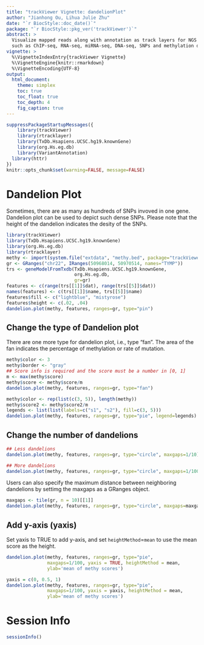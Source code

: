 ```yaml
---
title: "trackViewer Vignette: dandelionPlot"
author: "Jianhong Ou, Lihua Julie Zhu"
date: "`r BiocStyle::doc_date()`"
package: "`r BiocStyle::pkg_ver('trackViewer')`"
abstract: >
  Visualize mapped reads along with annotation as track layers for NGS dataset 
  such as ChIP-seq, RNA-seq, miRNA-seq, DNA-seq, SNPs and methylation data.
vignette: >
  %\VignetteIndexEntry{trackViewer Vignette}
  %\VignetteEngine{knitr::rmarkdown}
  %\VignetteEncoding{UTF-8}
output:
  html_document:
    theme: simplex
    toc: true
    toc_float: true
    toc_depth: 4
    fig_caption: true
---
```


```r
suppressPackageStartupMessages({
    library(trackViewer)
    library(rtracklayer)
    library(TxDb.Hsapiens.UCSC.hg19.knownGene)
    library(org.Hs.eg.db)
    library(VariantAnnotation)
  library(httr)
})
knitr::opts_chunk$set(warning=FALSE, message=FALSE)
```


# Dandelion Plot
Sometimes, there are as many as hundreds of SNPs invoved in one gene. Dandelion plot can be used to depict such dense SNPs. Please note that the height of the dandelion indicates the desity of the SNPs.
```r
library(trackViewer)
library(TxDb.Hsapiens.UCSC.hg19.knownGene)
library(org.Hs.eg.db)
library(rtracklayer)
methy <- import(system.file("extdata", "methy.bed", package="trackViewer"), "BED")
gr <- GRanges("chr22", IRanges(50968014, 50970514, names="TYMP"))
trs <- geneModelFromTxdb(TxDb.Hsapiens.UCSC.hg19.knownGene,
                         org.Hs.eg.db,
                         gr=gr)
features <- c(range(trs[[1]]$dat), range(trs[[5]]$dat))
names(features) <- c(trs[[1]]$name, trs[[5]]$name)
features$fill <- c("lightblue", "mistyrose")
features$height <- c(.02, .04)
dandelion.plot(methy, features, ranges=gr, type="pin")
```

## Change the type of Dandelion plot
There are one more type for dandelion plot, i.e., type "fan". The area of the fan indicates the percentage of methylation or rate of mutation.
```r
methy$color <- 3
methy$border <- "gray"
## Score info is required and the score must be a number in [0, 1]
m <- max(methy$score)
methy$score <- methy$score/m
dandelion.plot(methy, features, ranges=gr, type="fan")
```
```r
methy$color <- rep(list(c(3, 5)), length(methy))
methy$score2 <- methy$score2/m
legends <- list(list(labels=c("s1", "s2"), fill=c(3, 5)))
dandelion.plot(methy, features, ranges=gr, type="pie", legend=legends)
```

## Change the number of dandelions
```r
## Less dandelions
dandelion.plot(methy, features, ranges=gr, type="circle", maxgaps=1/10)
```
```r
## More dandelions
dandelion.plot(methy, features, ranges=gr, type="circle", maxgaps=1/100)
```

Users can also specify the maximum distance between neighboring dandelions by settimg the maxgaps as a GRanges object.

```r
maxgaps <- tile(gr, n = 10)[[1]]
dandelion.plot(methy, features, ranges=gr, type="circle", maxgaps=maxgaps)
```

## Add y-axis (yaxis)
Set yaxis to TRUE to add y-axis, and set `heightMethod`=`mean` to use the mean score as the height.
```r
dandelion.plot(methy, features, ranges=gr, type="pie", 
               maxgaps=1/100, yaxis = TRUE, heightMethod = mean,
               ylab='mean of methy scores')
```
```r
yaxis = c(0, 0.5, 1)
dandelion.plot(methy, features, ranges=gr, type="pie", 
               maxgaps=1/100, yaxis = yaxis, heightMethod = mean,
               ylab='mean of methy scores')
```

# Session Info
```r
sessionInfo()
```

